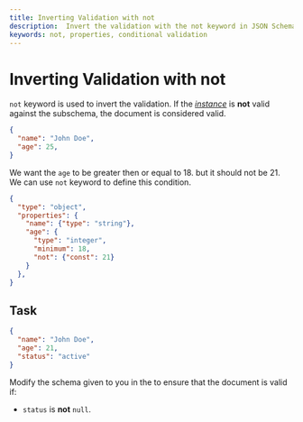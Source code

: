 ```yaml
---
title: Inverting Validation with not
description:  Invert the validation with the not keyword in JSON Schema.
keywords: not, properties, conditional validation
---
```


# Inverting Validation with not


`not` keyword is used to invert the validation. If the [_instance_](https://json-schema.org/learn/glossary#instance) is **not** valid against the subschema, the document is considered valid.


```json
{
  "name": "John Doe",
  "age": 25,
}
```

We want the `age` to be greater then or equal to 18. but it should not be 21. We can use `not` keyword to define this condition.


```json highlightLineStart={8} 
{
  "type": "object",
  "properties": {
    "name": {"type": "string"},
    "age": {
      "type": "integer",
      "minimum": 18,
      "not": {"const": 21}
    }
  },
}
```

## Task

```json
{
  "name": "John Doe",
  "age": 21,
  "status": "active"
}
```

Modify the schema given to you in the <SideEditorLink/> to ensure that the document is valid if:
- `status` is **not** `null`.

